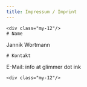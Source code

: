 ```yaml
---
title: Impressum / Imprint
---
```




<Legal title={frontmatter.title}>

    <div class="my-12"/>
    # Name
Jannik Wortmann

    # Kontakt
E-Mail: &#105;&#110;&#102;&#111;&#032;&#097;&#116;&#032;&#103;&#108;&#105;&#109;&#109;&#101;&#114;&#032;&#100;&#111;&#116;&#032;&#105;&#110;&#107;

    <div class="my-12"/>

</Legal>
